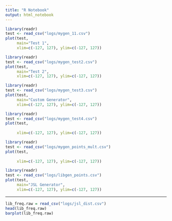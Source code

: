 ```yaml
---
title: "R Notebook"
output: html_notebook
---
```

```r
library(readr)
test <- read_csv("logs/mygen_11.csv")
plot(test,
     main="Test 1",
     xlim=c(-127, 127), ylim=c(-127, 127))
```

```r
library(readr)
test <- read_csv("logs/mygen_test2.csv")
plot(test,
     main="Test 2",
     xlim=c(-127, 127), ylim=c(-127, 127))
```

```r
library(readr)
test <- read_csv("logs/mygen_test3.csv")
plot(test,
     main="Custom Generator",
     xlim=c(-127, 127), ylim=c(-127, 127))
```

```r
library(readr)
test <- read_csv("logs/mygen_test4.csv")
plot(test,
     
     xlim=c(-127, 127), ylim=c(-127, 127))
```

```r
library(readr)
test <- read_csv("logs/mygen_points_mult.csv")
plot(test,
     
     xlim=c(-127, 127), ylim=c(-127, 127))
```

```r
library(readr)
test <- read_csv("logs/libgen_points.csv")
plot(test,
     main="JSL Generator",
     xlim=c(-127, 127), ylim=c(-127, 127))
```





-------------

```r
lib_freq.raw = read_csv("logs/jsl_dist.csv")
head(lib_freq.raw)
barplot(lib_freq.raw)
```
